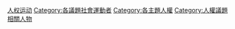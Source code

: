 {{Commonscat|Human rights activists}}

[[Category:人权运动|]]
[[Category:各議題社會運動者|Category:各議題社會運動者]]
[[Category:各主題人權|Category:各主題人權]]
[[Category:人權議題相關人物|Category:人權議題相關人物]]